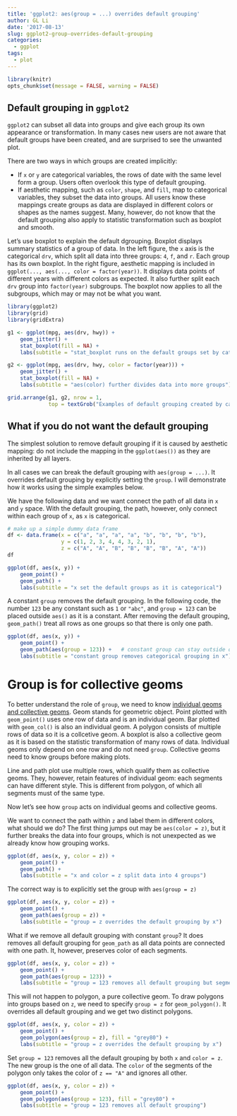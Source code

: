 ```yaml
---
title: 'ggplot2: aes(group = ...) overrides default grouping'
author: GL Li
date: '2017-08-13'
slug: ggplot2-group-overrides-default-grouping
categories:
  - ggplot
tags:
  - plot
---
```

```r
library(knitr)
opts_chunk$set(message = FALSE, warning = FALSE)
```

## Default grouping in `ggplot2`
`ggplot2` can subset all data into groups and give each group its own appearance or transformation. In many cases new users are not aware that default groups have been created, and are surprised to see the unwanted plot. 

There are two ways in which groups are created implicitly:

- If `x` or `y` are categorical variables, the rows of date with the same level form a group. Users often overlook this type of default grouping.
- If aesthetic mapping, such as `color`, `shape`, and `fill`,  map to categorical variables, they subset the data into groups. All users know these mappings create groups as data are displayed in different colors or shapes as the names suggest. Many, however, do not know that the default grouping also apply to statistic transformation such as boxplot and smooth.

Let's use boxplot to explain the default dgrouping. Boxplot displays summary statistics of a group of data. In the left figure, the `x` axis is the categorical `drv`, which split all data into three groups: `4`, `f`, and `r`. Each group has its own boxplot. In the right figure, aesthetic mapping is included in  `ggplot(..., aes(..., color = factor(year))`. It displays data points of different years with different colors as expected. It also further split each `drv` group into `factor(year)` subgroups. The boxplot now applies to all the subgroups, which may or may not be what you want.

```r
library(ggplot2)
library(grid)
library(gridExtra)

g1 <- ggplot(mpg, aes(drv, hwy)) +
    geom_jitter() +
    stat_boxplot(fill = NA) +
    labs(subtitle = "stat_boxplot runs on the default groups set by categorical drv")

g2 <- ggplot(mpg, aes(drv, hwy, color = factor(year))) +
    geom_jitter() +
    stat_boxplot(fill = NA) +
    labs(subtitle = "aes(color) further divides data into more groups")

grid.arrange(g1, g2, nrow = 1,
             top = textGrob("Examples of default grouping created by categorical axis and aesthetic mapping"))
```


## What if you do not want the default grouping
The simplest solution to remove default grouping if it is caused by aesthetic mapping: do not include the mapping in the ``ggplot(aes())`` as they are inherited by all layers. 

In all cases we can break the default grouping with `aes(group = ...)`. It overrides default grouping by explicitly setting the `group`. I will demonstrate how it works using the simple examples below.

We have the following data and we want connect the path of all data in `x` and `y` space. With the default grouping, the path, however, only connect within each group of `x`, as `x` is categorical.

```r
# make up a simple dummy data frame
df <- data.frame(x = c("a", "a", "a", "a", "b", "b", "b", "b"),
                 y = c(1, 2, 3, 4, 4, 3, 2, 1),
                 z = c("A", "A", "B", "B", "B", "B", "A", "A"))
df

ggplot(df, aes(x, y)) +
    geom_point() +
    geom_path() +
    labs(subtitle = "x set the default groups as it is categorical")
```

A constant `group` removes the default grouping. In the following code, the number `123` be any constant such as `1` or `"abc"`, and `group = 123` can be placed outside `aes()` as it is a constant. After removing the default grouping, `geom_path()` treat all rows as one groups so that there is only one path.

```r
ggplot(df, aes(x, y)) +
    geom_point() +
    geom_path(aes(group = 123)) +   # constant group can stay outside of aes()
    labs(subtitle = "constant group removes categorical grouping in x")
```


# Group is for collective geoms
To better understand the role of `group`, we need to know [individual geoms and collective geoms](https://rpubs.com/hadley/ggplot2-toolbox). Geom stands for geometric object. Point plotted with `geom_point()` uses one row of data and is an individual geom. Bar plotted with `geom_col()` is also an individual geom. A polygon consists of multiple rows of data so it is a collcetive geom. A boxplot is also a collective geom as it is based on the statistic transformation of many rows of data. Individual geoms only depend on one row and do not need `group`. Collective geoms need to know groups before making plots.

Line and path plot use multiple rows, which qualify them as collective geoms. They, however, retain features of individual geom: each segments can have different style. This is different from polygon, of which all segments must of the same type. 


Now let's see how `group` acts on individual geoms and collective geoms. 

We want to connect the path within `z` and label them in different colors, what should we do? The first thing jumps out may be `aes(color = z)`, but it further breaks the data into four groups, which is not unexpected as we already know how grouping works. 

```r
ggplot(df, aes(x, y, color = z)) +
    geom_point() +
    geom_path() +
    labs(subtitle = "x and color = z split data into 4 groups")
```

The correct way is to explicitly set the group with `aes(group = z)`
```r
ggplot(df, aes(x, y, color = z)) +
    geom_point() +
    geom_path(aes(group = z)) +
    labs(subtitle = "group = z overrides the default grouping by x")
```

What if we remove all default grouping with constant `group`? It does removes all default grouping for `geom_path` as all data points are connected with one path. It, however, preserves color of each segments.   
```r
ggplot(df, aes(x, y, color = z)) +
    geom_point() +
    geom_path(aes(group = 123)) +
    labs(subtitle = "group = 123 removes all default grouping but segments of path retain color")
```

This will not happen to polygon, a pure collective geom. To draw polygons into groups based on `z`, we need to specify `group = z` for `geom_polygon()`. It overrides all default grouping and we get two distinct polygons.
```r
ggplot(df, aes(x, y, color = z)) +
    geom_point() +
    geom_polygon(aes(group = z), fill = "grey80") +
    labs(subtitle = "group = z overrides the default grouping by x")
```

Set `group = 123` removes all the default grouping by both `x` and `color = z`. The new group is the one of all data. The `color` of the segments of the polygon only takes the color of `z == "A"` and ignores all other. 
```r
ggplot(df, aes(x, y, color = z)) +
    geom_point() +
    geom_polygon(aes(group = 123), fill = "grey80") +
    labs(subtitle = "group = 123 removes all default grouping")
```

